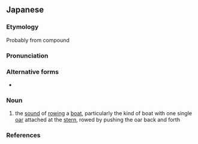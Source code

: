 ==Japanese==
{{ja-kanjitab|yomi=o|ろ|せい}}

===Etymology===
Probably from {{etyl|ltc|ja|sort=ろせい}} compound {{m|zh|櫓聲|tr=lu<sup>X</sup> syeng|lit=oar + sound}}

===Pronunciation===
{{ja-pron|yomi=kanon|ろせい|acc=0|acc_ref=DJR}}

===Alternative forms===
* {{ja-l|艪声}}

===Noun===
{{ja-noun|ろせい|kyu=櫓聲}}

# the [[sound]] of [[rowing]] a [[boat]], particularly the kind of boat with one single [[oar]] attached at the [[stern]], rowed by pushing the oar back and forth

===References===
<references/>